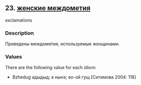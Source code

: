 ## 23. <a href =  'https://agricolamz.github.io/The_Circassian_Isoglosses_Database/23.html' target='_blank'>женские междометия</a>
exclamations

### Description

Приведены междометия, используемые женщинами.

### Values
There are the following value for each idiom:

* Bzhedug  адыдыд; а нынэ; ео-ой гущ [Ситимова 2004: 118] 

